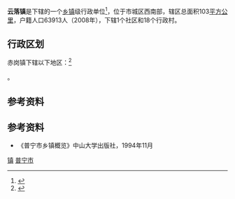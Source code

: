 {{中国乡级行政区|44/52/81/114/000}}
'''云落镇'''是{{PRC admin/fullname|44/52/81/003/000|3}}下辖的一个[[乡镇|乡镇]]级行政单位<ref>{{PRC admin/ref sgc|{{PRC admin/parent|44/52/81/114/000}}}}</ref>，位于市城区西南部，辖区总面积103[[平方公里|平方公里]]，户籍人口63913人（2008年），下辖1个社区和18个行政村。

== 行政区划 ==

赤岗镇下辖以下地区：<ref>{{PRC admin/ref sgc|44/52/81/114/000}}</ref>

{{PRC admin/children|44/52/81/114/000}}。

== 参考资料 ==

{{reflist}}

== 参考资料 ==
*《普宁市乡镇概览》中山大学出版社，1994年11月

{{广东省揭阳市普宁市行政区划}}
{{广东行政区划小作品}}

[[Category:普宁市行政区划|镇]]
[[Category:揭阳建制镇|普宁市]]